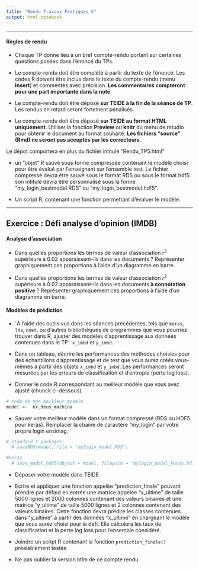```yaml
---
title: "Rendu Travaux Pratiques 5"
output: html_notebook
---
```


** **

#### Règles de rendu

* Chaque TP donne lieu à un bref compte-rendu portant sur certaines questions posées dans l'énoncé du TPs.

* Le compte-rendu doit être complété à partir du texte de l'énoncé. Les codes R doivent être inclus dans le texte du compte-rendu (menu **Insert**) et commentés avec précision. **Les commentaires compteront pour une part importante dans la note**.

* Le compte-rendu doit être déposé **sur TEIDE à la fin de la séance de TP**. Les rendus en retard seront fortement pénalisés. 

* Le compte-rendu doit être déposé **sur TEIDE au format HTML uniquement**. Utiliser la fonction **Preview** ou **knitr** du menu de rstudio pour obtenir le document au format souhaité. **Les fichiers "source" (Rmd) ne seront pas acceptés par les correcteurs**.

Le dépot comportera en plus du fichier intitulé "Rendu_TP5.html" 

- un "objet" R sauvé sous forme compressée contenant le modèle choisi pour être évalué par l'enseignant sur l'ensemble test. Le fichier compressé devra être sauvé sous le format RDS ou sous le format hdf5. son intitulé devra être personnalisé sous la forme "my_login_bestmodel.RDS" ou "my_login_bestmodel.hdf5".

- Un script R, contenant une fonction permettant d'évaluer le modèle.
 
 

** **
## Exercice : Défi analyse d'opinion (IMDB)

#### Analyse d'association

* Dans quelles proportions les termes de valeur d'association $r^2$ supérieure à 0.02 apparaissent-ils dans les documents ? Représenter graphiquement ces proportions  à l'aide d'un diagramme en barre. 

* Dans quelles proportions les termes de valeur d'association $r^2$ supérieure à 0.02 apparaissent-ils dans les documents **à connotation positive** ? Représenter graphiquement ces proportions  à l'aide d'un diagramme en barre.

#### Modèles de prédiction

* \`A l'aide des outils vus dans les séances précédentes, tels que `keras`, `lda`, `nnet`, ou d'autres bibliothèques de programmes que vous pourriez trouver dans R, ajuster des modèles d'apprentissage aux données contenues dans le TP : `x_imbd` et `y_imbd`.

* Dans un tableau, décrire les performances des méthodes choisies pour des échantillons d'apprentissage et de test que vous aurez créés vous-mêmes à partir des objets `x_imbd` et `y_imbd`. Les performances seront mesurées par les erreurs de classification et d'entropie (perte log loss).

* Donner le code R correspondant au meilleur modèle que vous avez ajusté (chunck ci-dessous). 

```r
# code de mon meilleur modèle
model <-  ex_deus_machina
```


* Sauver votre meilleur modèle dans un format compressé (RDS ou HDF5 pour keras). Remplacer la chaine de caractère "my_login" par votre propre login ensimag. 

```r
# standard r packages: 
  # saveRDS(model, file = "mylogin_model.RDS")

#keras
  # save_model_hdf5(object = model, filepath = "mylogin_model_keras.hdf5")
```

* Déposer votre modèle dans TEIDE. 

* Ecrire et appliquer une fonction appelée "prediction_finale" pouvant prendre par défaut en entrée une matrice appelée "x_ultime" de taille 5000 lignes et 2000 colonnes contenant des valeurs binaires et une matrice "y_ultime" de taille 5000 lignes et 2 colonnes contenant des valeurs binaires. Cette fonction devra prédire les classes contenues dans "y_ultime" à partir des données "x_ultime" en chargeant le modèle que vous aurez choisi pour le défi. Elle calculera les taux de classification et la perte log loss pour l'ensemble considéré.

* Joindre un script R contenant la fonction `prediction_finale()` préalablement testée

* Ne pas oublier la version htlm de ce compte rendu.
